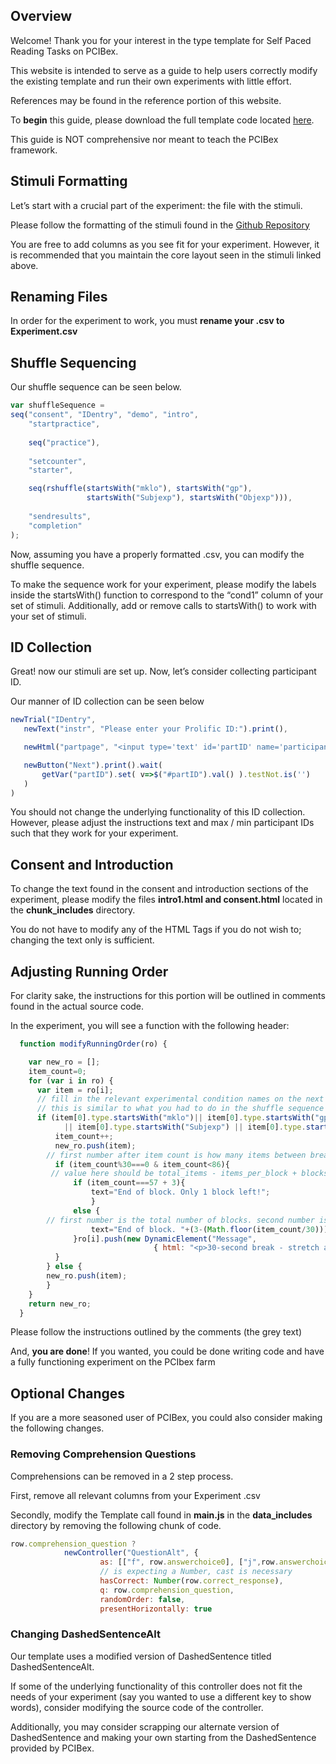 ## Overview

Welcome! Thank you for your interest in the type template for Self Paced Reading Tasks on PCIBex.

This website is intended to serve as a guide to help users correctly modify the existing template and run their own experiments with little effort.

References may be found in the reference portion of this website.

To **begin** this guide, please download the full template code located [here](https://github.com/UMWordLab/ibex_2023_eventive_repl_SPRT).

::: callout-warning
This guide is NOT comprehensive nor meant to teach the PCIBex framework.
:::

## Stimuli Formatting

Let's start with a crucial part of the experiment: the file with the stimuli.

Please follow the formatting of the stimuli found in the [Github Repository](https://github.com/UMWordLab/ibex_2023_eventive_repl_SPRT/blob/main/chunk_includes/Experiment.csv)

You are free to add columns as you see fit for your experiment. However, it is recommended that you maintain the core layout seen in the stimuli linked above.

::: callout-important
## Renaming Files

In order for the experiment to work, you must **rename your .csv to Experiment.csv**
:::

## Shuffle Sequencing

Our shuffle sequence can be seen below.

``` javascript
var shuffleSequence = 
seq("consent", "IDentry", "demo", "intro",
    "startpractice",
                                            
    seq("practice"),
                        
    "setcounter",
    "starter",

    seq(rshuffle(startsWith("mklo"), startsWith("gp"), 
                 startsWith("Subjexp"), startsWith("Objexp"))),
      
    "sendresults",
    "completion"
);
```

Now, assuming you have a properly formatted .csv, you can modify the shuffle sequence.

To make the sequence work for your experiment, please modify the labels inside the startsWith() function to correspond to the "cond1" column of your set of stimuli. Additionally, add or remove calls to startsWith() to work with your set of stimuli.

## ID Collection

Great! now our stimuli are set up. Now, let's consider collecting participant ID.

Our manner of ID collection can be seen below

``` javascript
newTrial("IDentry",
   newText("instr", "Please enter your Prolific ID:").print(),

   newHtml("partpage", "<input type='text' id='partID' name='participant ID' min='1' max='120'>").print(),

   newButton("Next").print().wait(
       getVar("partID").set( v=>$("#partID").val() ).testNot.is('')
   )
)
```

You should not change the underlying functionality of this ID collection. However, please adjust the instructions text and max / min participant IDs such that they work for your experiment.

## Consent and Introduction

To change the text found in the consent and introduction sections of the experiment, please modify the files **intro1.html and consent.html** located in the **chunk_includes** directory.

You do not have to modify any of the HTML Tags if you do not wish to; changing the text only is sufficient.

## Adjusting Running Order

For clarity sake, the instructions for this portion will be outlined in comments found in the actual source code.

In the experiment, you will see a function with the following header:

```javascript 
  function modifyRunningOrder(ro) {

    var new_ro = [];
    item_count=0;
    for (var i in ro) {
      var item = ro[i];
      // fill in the relevant experimental condition names on the next line
      // this is similar to what you had to do in the shuffle sequence
      if (item[0].type.startsWith("mklo")|| item[0].type.startsWith("gp")
            || item[0].type.startsWith("Subjexp") || item[0].type.startsWith("Objexp")) {
          item_count++;
          new_ro.push(item);
        // first number after item count is how many items between breaks. second is total-items - 1
          if (item_count%30===0 & item_count<86){
         // value here should be total_items - items_per_block + blocks added (to trigger message that last block is coming up)
              if (item_count===57 + 3){
                  text="End of block. Only 1 block left!";
                  }
              else {
        // first number is the total number of blocks. second number is number of items per block
                  text="End of block. "+(3-(Math.floor(item_count/30)))+" blocks left.";
              }ro[i].push(new DynamicElement("Message", 
                                { html: "<p>30-second break - stretch and look away from the screen briefly if needed.</p>" + text, transfer: 30000 }));
          }
        } else {
        new_ro.push(item);
        }
    }
    return new_ro;
  }
```
Please follow the instructions outlined by the comments (the grey text)



::: callout-tip
And, **you are done**! If you wanted, you could be done writing code and have a fully functioning experiment on the PCIbex farm
:::



## Optional Changes

If you are a more seasoned user of PCIBex, you could also consider making the following changes.

### Removing Comprehension Questions

Comprehensions can be removed in a 2 step process.

First, remove all relevant columns from your Experiment .csv

Secondly, modify the Template call found in **main.js** in the **data_includes** directory by removing the following chunk of code.

``` javascript
row.comprehension_question ? 
            newController("QuestionAlt", { 
                    as: [["f", row.answerchoice0], ["j",row.answerchoice1]],
                    // is expecting a Number, cast is necessary
                    hasCorrect: Number(row.correct_response),
                    q: row.comprehension_question,
                    randomOrder: false,
                    presentHorizontally: true

```

### Changing DashedSentenceAlt

Our template uses a modified version of DashedSentence titled DashedSentenceAlt.

If some of the underlying functionality of this controller does not fit the needs of your experiment (say you wanted to use a different key to show words), consider modifying the source code of the controller.

Additionally, you may consider scrapping our alternate version of DashedSentence and making your own starting from the DashedSentence provided by PCIBex.

